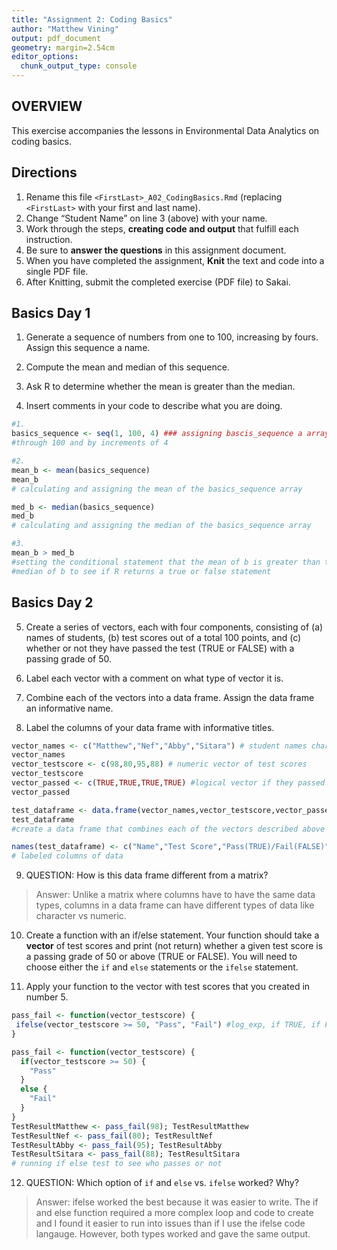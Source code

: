 ```yaml
---
title: "Assignment 2: Coding Basics"
author: "Matthew Vining"
output: pdf_document
geometry: margin=2.54cm
editor_options: 
  chunk_output_type: console
---
```


## OVERVIEW

This exercise accompanies the lessons in Environmental Data Analytics on coding basics.

## Directions

1.  Rename this file `<FirstLast>_A02_CodingBasics.Rmd` (replacing `<FirstLast>` with your first and last name).
2.  Change "Student Name" on line 3 (above) with your name.
3.  Work through the steps, **creating code and output** that fulfill each instruction.
4.  Be sure to **answer the questions** in this assignment document.
5.  When you have completed the assignment, **Knit** the text and code into a single PDF file.
6.  After Knitting, submit the completed exercise (PDF file) to Sakai.

## Basics Day 1

1.  Generate a sequence of numbers from one to 100, increasing by fours. Assign this sequence a name.

2.  Compute the mean and median of this sequence.

3.  Ask R to determine whether the mean is greater than the median.

4.  Insert comments in your code to describe what you are doing.

```r
#1.
basics_sequence <- seq(1, 100, 4) ### assigning bascis_sequence a array of number 1 
#through 100 and by increments of 4

#2. 
mean_b <- mean(basics_sequence) 
mean_b
# calculating and assigning the mean of the basics_sequence array

med_b <- median(basics_sequence)
med_b
# calculating and assigning the median of the basics_sequence array

#3.
mean_b > med_b
#setting the conditional statement that the mean of b is greater than the 
#median of b to see if R returns a true or false statement
```

## Basics Day 2

5.  Create a series of vectors, each with four components, consisting of (a) names of students, (b) test scores out of a total 100 points, and (c) whether or not they have passed the test (TRUE or FALSE) with a passing grade of 50.

6.  Label each vector with a comment on what type of vector it is.

7.  Combine each of the vectors into a data frame. Assign the data frame an informative name.

8.  Label the columns of your data frame with informative titles.

```r
vector_names <- c("Matthew","Nef","Abby","Sitara") # student names character vector
vector_names
vector_testscore <- c(98,80,95,88) # numeric vector of test scores
vector_testscore
vector_passed <- c(TRUE,TRUE,TRUE,TRUE) #logical vector if they passed test or not
vector_passed

test_dataframe <- data.frame(vector_names,vector_testscore,vector_passed) 
test_dataframe
#create a data frame that combines each of the vectors described above

names(test_dataframe) <- c("Name","Test Score","Pass(TRUE)/Fail(FALSE)"); print(test_dataframe) 
# labeled columns of data
```

9.  QUESTION: How is this data frame different from a matrix?

> Answer: Unlike a matrix where columns have to have the same data types, columns in a data frame can have different types of data like character vs numeric.

10. Create a function with an if/else statement. Your function should take a **vector** of test scores and print (not return) whether a given test score is a passing grade of 50 or above (TRUE or FALSE). You will need to choose either the `if` and `else` statements or the `ifelse` statement. 

11. Apply your function to the vector with test scores that you created in number 5.

```r
pass_fail <- function(vector_testscore) {
 ifelse(vector_testscore >= 50, "Pass", "Fail") #log_exp, if TRUE, if FALSE
}

pass_fail <- function(vector_testscore) {
  if(vector_testscore >= 50) {
    "Pass"
  } 
  else {
    "Fail"
  }
}
TestResultMatthew <- pass_fail(98); TestResultMatthew
TestResultNef <- pass_fail(80); TestResultNef
TestResultAbby <- pass_fail(95); TestResultAbby
TestResultSitara <- pass_fail(88); TestResultSitara
# running if else test to see who passes or not
```

12. QUESTION: Which option of `if` and `else` vs. `ifelse` worked? Why?

> Answer: ifelse worked the best because it was easier to write. The if and else function required a more complex loop and code to create and I found it easier to run into issues than if I use the ifelse code langauge. However, both types worked and gave the same output.
